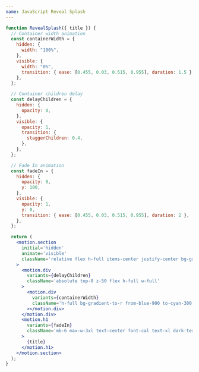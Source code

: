 ```yaml
---
name: JavaScript Reveal Splash
---
```


```jsx
function RevealSplash({ title }) {
  // Container width animation
  const containerWidth = {
    hidden: {
      width: "100%",
    },
    visible: {
      width: "0%",
      transition: { ease: [0.455, 0.03, 0.515, 0.955], duration: 1.5 },
    },
  };

  // Container children delay
  const delayChildren = {
    hidden: {
      opacity: 0,
    },
    visible: {
      opacity: 1,
      transition: {
        staggerChildren: 0.4,
      },
    },
  };

  // Fade In animation
  const fadeIn = {
    hidden: {
      opacity: 0,
      y: 100,
    },
    visible: {
      opacity: 1,
      y: 0,
      transition: { ease: [0.455, 0.03, 0.515, 0.955], duration: 2 },
    },
  };

  return (
    <motion.section
      initial='hidden'
      animate='visible'
      className='relative flex h-full items-center justify-center bg-gray-50 py-8 shadow-2xl dark:bg-gray-800'
    >
      <motion.div
        variants={delayChildren}
        className='absolute top-0 z-50 flex h-full w-full'
      >
        <motion.div
          variants={containerWidth}
          className='h-full bg-gradient-to-r from-blue-900 to-cyan-300'
        ></motion.div>
      </motion.div>
      <motion.h1
        variants={fadeIn}
        className='mb-6 max-w-3xl text-center font-cal text-xl dark:text-white lg:text-2xl lg:leading-tight'
      >
        {title}
      </motion.h1>
    </motion.section>
  );
}
```
